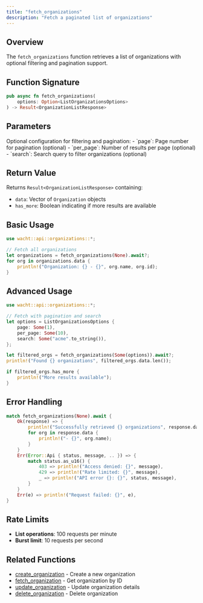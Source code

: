 ```yaml
---
title: "fetch_organizations"
description: "Fetch a paginated list of organizations"
---
```


## Overview

The `fetch_organizations` function retrieves a list of organizations with optional filtering and pagination support.

## Function Signature

```rust
pub async fn fetch_organizations(
    options: Option<ListOrganizationsOptions>
) -> Result<OrganizationListResponse>
```

## Parameters

<ParamField path="options" type="Option<ListOrganizationsOptions>">
  Optional configuration for filtering and pagination:
  - `page`: Page number for pagination (optional)
  - `per_page`: Number of results per page (optional)
  - `search`: Search query to filter organizations (optional)
</ParamField>

## Return Value

Returns `Result<OrganizationListResponse>` containing:
- `data`: Vector of `Organization` objects
- `has_more`: Boolean indicating if more results are available

## Basic Usage

```rust
use wacht::api::organizations::*;

// Fetch all organizations
let organizations = fetch_organizations(None).await?;
for org in organizations.data {
    println!("Organization: {} - {}", org.name, org.id);
}
```

## Advanced Usage

```rust
use wacht::api::organizations::*;

// Fetch with pagination and search
let options = ListOrganizationsOptions {
    page: Some(1),
    per_page: Some(10),
    search: Some("acme".to_string()),
};

let filtered_orgs = fetch_organizations(Some(options)).await?;
println!("Found {} organizations", filtered_orgs.data.len());

if filtered_orgs.has_more {
    println!("More results available");
}
```

## Error Handling

```rust
match fetch_organizations(None).await {
    Ok(response) => {
        println!("Successfully retrieved {} organizations", response.data.len());
        for org in response.data {
            println!("- {}", org.name);
        }
    }
    Err(Error::Api { status, message, .. }) => {
        match status.as_u16() {
            403 => println!("Access denied: {}", message),
            429 => println!("Rate limited: {}", message),
            _ => println!("API error {}: {}", status, message),
        }
    }
    Err(e) => println!("Request failed: {}", e),
}
```

## Rate Limits

- **List operations**: 100 requests per minute
- **Burst limit**: 10 requests per second

## Related Functions

- [create_organization](create-organization) - Create a new organization
- [fetch_organization](fetch-organization) - Get organization by ID
- [update_organization](update-organization) - Update organization details
- [delete_organization](delete-organization) - Delete organization
